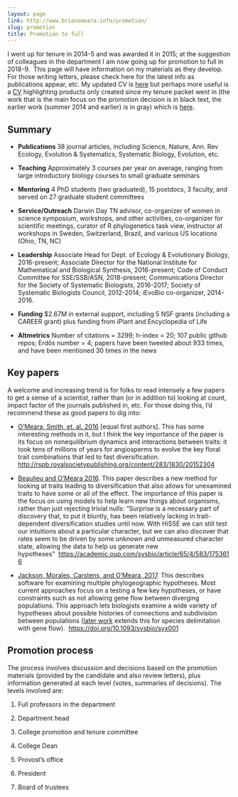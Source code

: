 ```yaml
---
layout: page
link: http://www.brianomeara.info/promotion/
slug: promotion
title: Promotion to full
---
```


I went up for tenure in 2014-5 and was awarded it in 2015; at the suggestion of colleagues in the department I am now going up for promotion to full in 2018-9.  This page will have information on my materials as they develop. For those writing letters, please check here for the latest info as publications appear, etc. My updated CV is [here](http://www.brianomeara.info/cv) but perhaps more useful is a [CV](https://bomeara.github.io/webmaterial/OMearaCV_diff.pdf) highlighting products only created since my tenure packet went in (the work that is the main focus on the promotion decision is in black text, the earlier work (summer 2014 and earlier) is in gray) which is [here](https://bomeara.github.io/webmaterial/OMearaCV_diff.pdf).


## Summary


  * **Publications **38 journal articles, including Science, Nature, Ann. Rev Ecology, Evolution & Systematics, Systematic Biology, Evolution, etc.


  * **Teaching** Approximately 3 courses per year on average, ranging from large introductory biology courses to small graduate seminars


  * **Mentoring** 4 PhD students (two graduated), 15 postdocs, 3 faculty, and served on 27 graduate student committees


  * **Service/Outreach** Darwin Day TN advisor, co-organizer of women in science symposium, workshops, and other activities, co-organizer for scientific meetings, curator of R phylogenetics task view, instructor at workshops in Sweden, Switzerland, Brazil, and various US locations (Ohio, TN, NC)


  * **Leadership** Associate Head for Dept. of Ecology & Evolutionary Biology, 2016-present; Associate Director for the National Institute for Mathematical and Biological Synthesis, 2016-present; Code of Conduct Committee for SSE/SSB/ASN, 2018-present; Communications Director for the Society of Systematic Biologists, 2016-2017; Society of Systematic Biologists Council, 2012-2014; iEvoBio co-organizer, 2014-2016.


  * **Funding** $2.67M in external support, including 5 NSF grants (including a CAREER grant) plus funding from iPlant and Encyclopedia of Life


  * **Altmetrics** Number of citations = 3299; h-index = 20; 107 public github repos; Erdős number = 4; papers have been tweeted about 933 times, and have been mentioned 30 times in the news




## Key papers


A welcome and increasing trend is for folks to read intensely a few papers to get a sense of a scientist, rather than (or in addition to) looking at count, impact factor of the journals published in, etc. For those doing this, I'd recommend these as good papers to dig into:




  * [O'Meara, Smith, et. al. 2016](http://rspb.royalsocietypublishing.org/content/283/1830/20152304) [equal first authors]. This has some interesting methods in it, but I think the key importance of the paper is its focus on nonequilibrium dynamics and interactions between traits: it took tens of millions of years for angiosperms to evolve the key floral trait combinations that led to fast diversification. [http://rspb.royalsocietypublishing.org/content/283/1830/20152304](http://rspb.royalsocietypublishing.org/content/283/1830/20152304)


  * [Beaulieu and O'Meara 2016](https://academic.oup.com/sysbio/article/65/4/583/1753616). This paper describes a new method for looking at traits leading to diversification that also allows for unexamined traits to have some or all of the effect. The importance of this paper is the focus on using models to help learn new things about organisms, rather than just rejecting trivial nulls: "Surprise is a necessary part of discovery that, to put it bluntly, has been relatively lacking in trait-dependent diversification studies until now. With HiSSE we can still test our intuitions about a particular character, but we can also discover that rates seem to be driven by some unknown and unmeasured character state, allowing the data to help us generate new hypotheses"  [https://academic.oup.com/sysbio/article/65/4/583/1753616](https://academic.oup.com/sysbio/article/65/4/583/1753616)


  * [Jackson, Morales, Carstens, and O'Meara, 2017](https://doi.org/10.1093/sysbio/syx001). This describes software for examining multiple phylogeographic hypotheses. Most current approaches focus on a testing a few key hypotheses, or have constraints such as not allowing gene flow between diverging populations. This approach lets biologists examine a wide variety of hypotheses about possible histories of connections and subdivision between populations ([later work](https://doi.org/10.1093/sysbio/syw117) extends this for species delimitation with gene flow).  [https://doi.org/10.1093/sysbio/syx001](https://doi.org/10.1093/sysbio/syx001)




## Promotion process


The process involves discussion and decisions based on the promotion materials (provided by the candidate and also review letters), plus information generated at each level (votes, summaries of decisions). The levels involved are:




  1. Full professors in the department


  2. Department head


  3. College promotion and tenure committee


  4. College Dean


  5. Provost's office


  6. President


  7. Board of trustees
